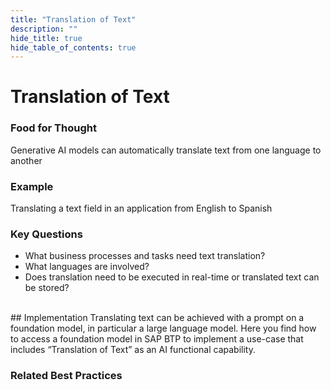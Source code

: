 ```yaml
---
title: "Translation of Text"
description: ""
hide_title: true
hide_table_of_contents: true
---
```



<PageViewTracker featureName="AI_CAPABILITY_TRANSLATION_OF_TEXT" />

<div className="hero-header">
  <h1>Translation of Text</h1>
</div>

### Food for Thought

Generative AI models can automatically translate text from one language to another

### Example

Translating a text field in an application from English to Spanish

### Key Questions

- What business processes and tasks need text translation?
- What languages are involved?
- Does translation need to be executed in real-time or translated text can be stored?

<br />

<div className="section-with-background blue">
  ## Implementation
  Translating text can be achieved with a prompt on a foundation model, in particular a large language model. Here you find how to access a foundation model in SAP BTP to implement a use-case that includes “Translation of Text” as an AI functional capability.

### Related Best Practices

<ul className="button-grid">
  <IconLinkButton href="/docs/technical-view/generative-ai/plain/" text="Plain (Foundational Model Access)" />
</ul>

</div>
